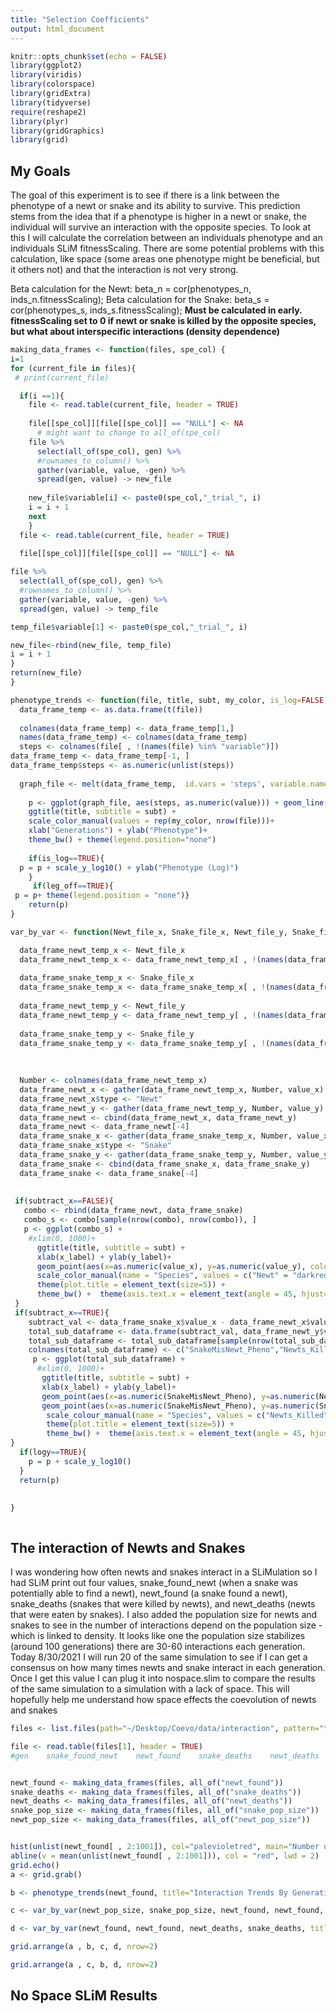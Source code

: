 ```yaml
---
title: "Selection Coefficients"
output: html_document
---
```


```r
knitr::opts_chunk$set(echo = FALSE)
library(ggplot2)
library(viridis)
library(colorspace)
library(gridExtra)
library(tidyverse)
require(reshape2)
library(plyr)
library(gridGraphics)
library(grid)
```

## My Goals

The goal of this experiment is to see if there is a link between the phenotype of a newt or snake and its ability to survive. This prediction stems from the idea that if a phenotype is higher in a newt or snake, the individual will survive an interaction with the opposite species. To look at this I will calculate the correlation between an individuals phenotype and an individuals SLiM fitnessScaling. There are some potential problems with this calculation, like space (some areas one phenotype might be beneficial, but it others not) and that the interaction is not very strong. 

Beta calculation for the Newt: beta_n = cor(phenotypes_n, inds_n.fitnessScaling);
Beta calculation for the Snake:	beta_s = cor(phenotypes_s, inds_s.fitnessScaling);
**Must be calculated in early. fitnessScaling set to 0 if newt or snake is killed by the opposite species, but what about interspecific interactions (density dependence)**

```r

making_data_frames <- function(files, spe_col) {
i=1
for (current_file in files){
 # print(current_file)

  if(i ==1){
    file <- read.table(current_file, header = TRUE)
  
    file[[spe_col]][file[[spe_col]] == "NULL"] <- NA
      # might want to change to all_of(spe_col)
    file %>% 
      select(all_of(spe_col), gen) %>%
      #rownames_to_column() %>% 
      gather(variable, value, -gen) %>% 
      spread(gen, value) -> new_file
      
    new_file$variable[i] <- paste0(spe_col,"_trial_", i)
    i = i + 1
    next
    }
  file <- read.table(current_file, header = TRUE)
  
  file[[spe_col]][file[[spe_col]] == "NULL"] <- NA

file %>% 
  select(all_of(spe_col), gen) %>%
  #rownames_to_column() %>% 
  gather(variable, value, -gen) %>% 
  spread(gen, value) -> temp_file

temp_file$variable[1] <- paste0(spe_col,"_trial_", i)

new_file<-rbind(new_file, temp_file)
i = i + 1
}
return(new_file)
}

```


```r

phenotype_trends <- function(file, title, subt, my_color, is_log=FALSE, leg_off=FALSE){
  data_frame_temp <- as.data.frame(t(file))
  
  colnames(data_frame_temp) <- data_frame_temp[1,]
  names(data_frame_temp) <- colnames(data_frame_temp)
  steps <- colnames(file[ , !(names(file) %in% "variable")])
data_frame_temp <- data_frame_temp[-1, ] 
data_frame_temp$steps <- as.numeric(unlist(steps))
  
  graph_file <- melt(data_frame_temp,  id.vars = 'steps', variable.name = 'series')
  
    p <- ggplot(graph_file, aes(steps, as.numeric(value))) + geom_line(aes(colour = series))+ 
    ggtitle(title, subtitle = subt) +
    scale_color_manual(values = rep(my_color, nrow(file)))+
    xlab("Generations") + ylab("Phenotype")+
    theme_bw() + theme(legend.position="none")
    
    if(is_log==TRUE){
  p = p + scale_y_log10() + ylab("Phenotype (Log)")
    }
     if(leg_off==TRUE){
 p = p+ theme(legend.position = "none")}
    return(p)
}

var_by_var <- function(Newt_file_x, Snake_file_x, Newt_file_y, Snake_file_y, title, subt, x_label, y_label, logy=FALSE, subtract_x=FALSE){

  data_frame_newt_temp_x <- Newt_file_x
  data_frame_newt_temp_x <- data_frame_newt_temp_x[ , !(names(data_frame_newt_temp_x) %in% "variable")]
  
  data_frame_snake_temp_x <- Snake_file_x
  data_frame_snake_temp_x <- data_frame_snake_temp_x[ , !(names(data_frame_snake_temp_x) %in% "variable")]
  
  data_frame_newt_temp_y <- Newt_file_y
  data_frame_newt_temp_y <- data_frame_newt_temp_y[ , !(names(data_frame_newt_temp_y) %in% "variable")]
  
  data_frame_snake_temp_y <- Snake_file_y
  data_frame_snake_temp_y <- data_frame_snake_temp_y[ , !(names(data_frame_snake_temp_y) %in% "variable")]
  
  
  
  Number <- colnames(data_frame_newt_temp_x)
  data_frame_newt_x <- gather(data_frame_newt_temp_x, Number, value_x)
  data_frame_newt_x$type <- "Newt"
  data_frame_newt_y <- gather(data_frame_newt_temp_y, Number, value_y)
  data_frame_newt <- cbind(data_frame_newt_x, data_frame_newt_y)
  data_frame_newt <- data_frame_newt[-4]
  data_frame_snake_x <- gather(data_frame_snake_temp_x, Number, value_x)
  data_frame_snake_x$type <- "Snake"
  data_frame_snake_y <- gather(data_frame_snake_temp_y, Number, value_y)
  data_frame_snake <- cbind(data_frame_snake_x, data_frame_snake_y)
  data_frame_snake <- data_frame_snake[-4]
  
  
 if(subtract_x==FALSE){
   combo <- rbind(data_frame_newt, data_frame_snake)
   combo_s <- combo[sample(nrow(combo), nrow(combo)), ]
   p <- ggplot(combo_s) +
    #xlim(0, 1000)+
      ggtitle(title, subtitle = subt) +
      xlab(x_label) + ylab(y_label)+
      geom_point(aes(x=as.numeric(value_x), y=as.numeric(value_y), color=type), alpha=0.1)+
      scale_color_manual(name = "Species", values = c("Newt" = "darkred", "Snake" = "steelblue"))+
      theme(plot.title = element_text(size=5)) +
      theme_bw() +  theme(axis.text.x = element_text(angle = 45, hjust=1, size = 8))
 }
 if(subtract_x==TRUE){
    subtract_val <- data_frame_snake_x$value_x - data_frame_newt_x$value_x
    total_sub_dataframe <- data.frame(subtract_val, data_frame_newt_y$value_y, data_frame_snake_y$value_y)
    total_sub_dataframe <- total_sub_dataframe[sample(nrow(total_sub_dataframe), nrow(total_sub_dataframe)), ]
    colnames(total_sub_dataframe) <- c("SnakeMisNewt_Pheno","Newts_Killed","Snakes_Killed")
     p <- ggplot(total_sub_dataframe) +
      #xlim(0, 1000)+
       ggtitle(title, subtitle = subt) +
       xlab(x_label) + ylab(y_label)+
       geom_point(aes(x=as.numeric(SnakeMisNewt_Pheno), y=as.numeric(Newts_Killed), color="Newts_Killed"), alpha=0.1)+
       geom_point(aes(x=as.numeric(SnakeMisNewt_Pheno), y=as.numeric(Snakes_Killed), color="Snakes_Killed"), alpha=0.1)+
        scale_colour_manual(name = "Species", values = c("Newts_Killed" = "darkred", "Snakes_Killed" = "steelblue"))+
        theme(plot.title = element_text(size=5)) +
        theme_bw() +  theme(axis.text.x = element_text(angle = 45, hjust=1, size = 8))
}
  if(logy==TRUE){
    p = p + scale_y_log10()
  }
  return(p)
 
  
}
```

```r


```
## The interaction of Newts and Snakes

I was wondering how often newts and snakes interact in a SLiMulation so I had SLiM print out four values, snake_found_newt (when a snake was potentially able to find  a newt), newt_found (a snake found a newt), snake_deaths (snakes that were killed by newts), and newt_deaths (newts that were eaten by snakes). I also added the population size for newts and snakes to see in the number of interactions depend on the population size - which is linked to density. It looks like one the population size stabilizes (around 100 generations) there are 30-60 interactions each generation. Today 8/30/2021 I will run 20 of the same simulation to see if I can get a consensus on how many times newts and snake interact in each generation. Once I get this value I can plug it into nospace.slim to compare the results of the same simulation to a simulation with a lack of space. This will hopefully help me understand how space effects the coevolution of newts and snakes 

```r

files <- list.files(path="~/Desktop/Coevo/data/interaction", pattern="txt", full.names=TRUE, recursive=FALSE)

file <- read.table(files[1], header = TRUE)
#gen    snake_found_newt    newt_found    snake_deaths    newt_deaths    snake_pop_size    newt_pop_size


newt_found <- making_data_frames(files, all_of("newt_found"))
snake_deaths <- making_data_frames(files, all_of("snake_deaths"))
newt_deaths <- making_data_frames(files, all_of("newt_deaths"))
snake_pop_size <- making_data_frames(files, all_of("snake_pop_size"))
newt_pop_size <- making_data_frames(files, all_of("newt_pop_size"))


hist(unlist(newt_found[ , 2:1001]), col="palevioletred", main="Number of Interactions", xlab="Interactions") 
abline(v = mean(unlist(newt_found[ , 2:1001])), col = "red", lwd = 2)
grid.echo()
a <- grid.grab()

b <- phenotype_trends(newt_found, title="Interaction Trends By Generations", subt="sigma = 0.1, mu = 1.0e-10", my_color="purple", is_log=FALSE)

c <- var_by_var(newt_pop_size, snake_pop_size, newt_found, newt_found, title="Population Size vs Interaction", subt="sigma = 0.1, mu = 1.0e-10", y_label="Interaction", x_label="Population Size" ) 

d <- var_by_var(newt_found, newt_found, newt_deaths, snake_deaths, title="Interaction vs Deaths", subt="sigma = 0.1, mu = 1.0e-10", y_label="Deaths", x_label="Number of Interactions" ) 

grid.arrange(a , b, c, d, nrow=2)

```

```r
grid.arrange(a , c, b, d, nrow=2)

```

## No Space SLiM Results

